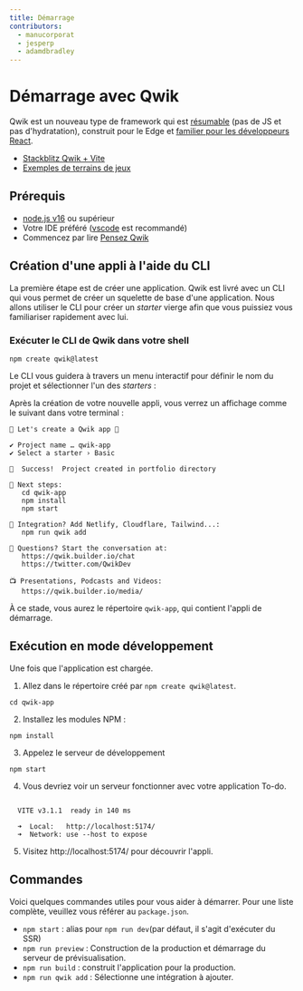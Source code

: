 ```yaml
---
title: Démarrage
contributors:
  - manucorporat
  - jesperp
  - adamdbradley
---
```


# Démarrage avec Qwik

Qwik est un nouveau type de framework qui est [résumable](../concepts/resumable/index.mdx) (pas de JS et pas d'hydratation), construit pour le Edge et [familier pour les développeurs React](../cheat/qwik-react/index.mdx).

- [Stackblitz Qwik + Vite](https://qwik.new)
- [Exemples de terrains de jeux](/examples/reactivity/counter/)

## Prérequis

- [node.js v16](https://nodejs.org/en/download/) ou supérieur
- Votre IDE préféré ([vscode](https://code.visualstudio.com/) est recommandé)
- Commencez par lire [Pensez Qwik](../think-qwik/index.mdx)


## Création d'une appli à l'aide du CLI

La première étape est de créer une application. Qwik est livré avec un CLI qui vous permet de créer un squelette de base d'une application. Nous allons utiliser le CLI pour créer un _starter_ vierge afin que vous puissiez vous familiariser rapidement avec lui.

### Exécuter le CLI de Qwik dans votre shell

```shell
npm create qwik@latest
```

Le CLI vous guidera à travers un menu interactif pour définir le nom du projet et sélectionner l'un des _starters_ :

<script id="asciicast-514542" src="https://asciinema.org/a/514542.js" async></script>

Après la création de votre nouvelle appli, vous verrez un affichage comme le suivant dans votre terminal :

```shell
💫 Let's create a Qwik app 💫

✔ Project name … qwik-app
✔ Select a starter › Basic

🦄  Success!  Project created in portfolio directory

🐰 Next steps:
   cd qwik-app
   npm install
   npm start

💬 Integration? Add Netlify, Cloudflare, Tailwind...:
   npm run qwik add

💬 Questions? Start the conversation at:
   https://qwik.builder.io/chat
   https://twitter.com/QwikDev

📺 Presentations, Podcasts and Videos:
   https://qwik.builder.io/media/
```

À ce stade, vous aurez le répertoire `qwik-app`, qui contient l'appli de démarrage.

## Exécution en mode développement

Une fois que l'application est chargée.

1. Allez dans le répertoire créé par `npm create qwik@latest`.

```shell
cd qwik-app
```

2. Installez les modules NPM :

```shell
npm install
```

3. Appelez le serveur de développement

```shell
npm start
```

4. Vous devriez voir un serveur fonctionner avec votre application To-do.

```shell

  VITE v3.1.1  ready in 140 ms

  ➜  Local:   http://localhost:5174/
  ➜  Network: use --host to expose

```

5. Visitez http://localhost:5174/ pour découvrir l'appli.

## Commandes

Voici quelques commandes utiles pour vous aider à démarrer. Pour une liste complète, veuillez vous référer au `package.json`.

- `npm start` : alias pour `npm run dev`(par défaut, il s'agit d'exécuter du SSR)
- `npm run preview` : Construction de la production et démarrage du serveur de prévisualisation.
- `npm run build` : construit l'application pour la production.
- `npm run qwik add` : Sélectionne une intégration à ajouter.
